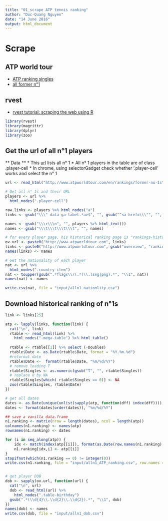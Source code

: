 ```yaml
---
title: "01_scrape ATP tennis ranking"
author: "Duc-Quang Nguyen"
date: "14 June 2016"
output: html_document
---
```


# Scrape

## ATP world tour

* [ATP ranking singles](http://www.atpworldtour.com/en/rankings/singles)
* [all former n°1](http://www.atpworldtour.com/en/rankings/former-no-1s)

## rvest

 * [rvest tutorial: scraping the web using R](http://stat4701.github.io/edav/2015/04/02/rvest_tutorial/)


```r
library(rvest)
library(magrittr)
library(dplyr)
library(zoo)
```

## Get the url of all n°1 players

** Data ** 
* This [url](http://www.atpworldtour.com/en/rankings/former-no-1s) lists all n° 1
* All n° 1 players in the table are of class .player-cell
* In chrome, using selectorGadget check whether '.player-cell' works and select the n° 1

```r
url <- read_html("http://www.atpworldtour.com/en/rankings/former-no-1s")

# Get all n° 1s and their URL
players <- url %>% 
  html_nodes(".player-cell")

raw.links <- players %>% html_nodes("a")
links <- gsub("\\\" data-ga-label.*a>$", "", gsub("^<a href=\\\"", "", raw.links))

names <- gsub("\\\r\\\n", "", players %>% html_text())
names <- gsub("\\\t\\\t\\\t\\\t", "", names)

# for every player page, his historical ranking page is "rankings-history" instead of "overview"
ov.url <- paste0("http://www.atpworldtour.com", links)
links <- paste0("http://www.atpworldtour.com", gsub("overview", "rankings-history", links))
names(links) <- names

# Get the nationality of each player
nat <- url %>% 
  html_nodes(".country-item")
nat <- toupper(gsub(".*flags\\/(.*)\\.(svg|png).*", "\\1", nat))
names(nat) <- names

write.csv(nat, file = "input/alln1_nationlity.csv")

```
## Download historical ranking of n°1s

```r

link <- links[25]

atp <- lapply(links, function(link) {
  cat("\n", link)
  rtable <- read_html(link) %>% 
    html_nodes(".mega-table") %>% html_table()
  
  rtable <- rtable[[1]] %>% select (-Doubles)
  rtable$Date <- as.Date(rtable$Date, format = "%Y.%m.%d")
  #reformat date
  rtable$Date <-  format(rtable$Date, "%m/%d/%Y")
  # remove leading T
  rtable$Singles <- as.numeric(gsub("T", "", rtable$Singles))
  # replace 0 by NA
  rtable$Singles[which( rtable$Singles == 0)] <- NA
  zoo(rtable$Singles, rtable$Date) 
})

# get all dates
dates <- as.Date(unique(unlist(sapply(atp, function(dff) index(dff)))), format = "%m/%d/%Y")
dates <- format(dates[order(dates)], "%m/%d/%Y")

## save a vanilla data.frame
n1.ranking <- matrix(nrow = length(dates), ncol = length(atp))
colnames(n1.ranking) <- names(atp)
rownames(n1.ranking) <- dates

for (i in seq_along(atp)) {
	idx <- match(index(atp[[i]]), format(as.Date(row.names(n1.ranking), format = "%m/%d/%Y"), "%m/%d/%Y"))
	n1.ranking[idx,i] <- atp[[i]]
}
stopifnot(which(n1.ranking == 0) != integer(0))
write.csv(n1.ranking, file = "input/alln1_ATP_ranking.csv", row.names = T)


# get player DOB
dob <- sapply(ov.url, function(url) {
  cat("\n", url)
  dob <- read_html(url) %>% 
    html_nodes(".table-birthday")
  gsub(".*(\\d{4}\\.\\d{2}\\.\\d{2}).*", "\\1", dob)
})
names(dob) <- names
write.csv(dob, file = "input/alln1_dob.csv")

```


